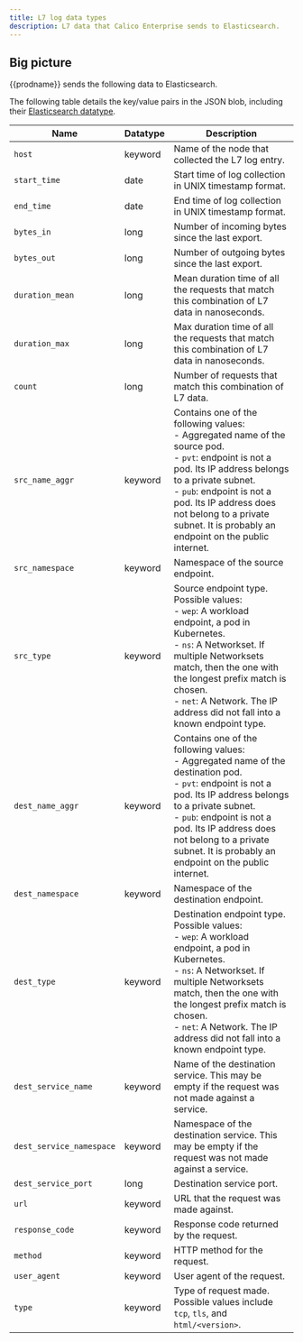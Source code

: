 ```yaml
---
title: L7 log data types
description: L7 data that Calico Enterprise sends to Elasticsearch. 
---
```


## Big picture

{{prodname}} sends the following data to Elasticsearch. 

The following table details the key/value pairs in the JSON blob, including their [Elasticsearch datatype](https://www.elastic.co/guide/en/elasticsearch/reference/current/mapping-types.html).

| Name                     | Datatype          | Description |
| ------------------------ | ----------------- | ----------- |
| `host`                   | keyword           | Name of the node that collected the L7 log entry. |
| `start_time`             | date              | Start time of log collection in UNIX timestamp format. |
| `end_time`               | date              | End time of log collection in UNIX timestamp format. |
| `bytes_in`               | long              | Number of incoming bytes since the last export. |
| `bytes_out`              | long              | Number of outgoing bytes since the last export. |
| `duration_mean`          | long              | Mean duration time of all the requests that match this combination of L7 data in nanoseconds. |
| `duration_max`           | long              | Max duration time of all the requests that match this combination of L7 data in nanoseconds. |
| `count`                  | long              | Number of requests that match this combination of L7 data. |
| `src_name_aggr`          | keyword           | Contains one of the following values:<br />- Aggregated name of the source pod. <br />- `pvt`: endpoint is not a pod. Its IP address belongs to a private subnet. <br />- `pub`: endpoint is not a pod. Its IP address does not belong to a private subnet. It is probably an endpoint on the public internet. |
| `src_namespace`          | keyword           | Namespace of the source endpoint. |
| `src_type`               | keyword           | Source endpoint type. Possible values:<br />- `wep`: A workload endpoint, a pod in Kubernetes.<br />- `ns`: A Networkset. If multiple Networksets match, then the one with the longest prefix match is chosen.<br />- `net`: A Network. The IP address did not fall into a known endpoint type.|
| `dest_name_aggr`         | keyword           | Contains one of the following values:<br />- Aggregated name of the destination pod. <br />- `pvt`: endpoint is not a pod. Its IP address belongs to a private subnet. <br />- `pub`: endpoint is not a pod. Its IP address does not belong to a private subnet. It is probably an endpoint on the public internet. |
| `dest_namespace`         | keyword           | Namespace of the destination endpoint. |
| `dest_type`              | keyword           | Destination endpoint type. Possible values:<br />- `wep`: A workload endpoint, a pod in Kubernetes.<br />- `ns`: A Networkset. If multiple Networksets match, then the one with the longest prefix match is chosen.<br />- `net`: A Network. The IP address did not fall into a known endpoint type.|
| `dest_service_name`      | keyword           | Name of the destination service. This may be empty if the request was not made against a service. |
| `dest_service_namespace` | keyword           | Namespace of the destination service. This may be empty if the request was not made against a service. |
| `dest_service_port`      | long              | Destination service port. |
| `url`                    | keyword           | URL that the request was made against. |
| `response_code`          | keyword           | Response code returned by the request. |
| `method`                 | keyword           | HTTP method for the request. |
| `user_agent`             | keyword           | User agent of the request. |
| `type`                   | keyword           | Type of request made. Possible values include `tcp`, `tls`, and `html/<version>`. |

